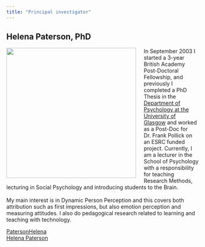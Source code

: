 ```yaml
---
title: "Principal investigator"
---
```



## <a id="helena"></a>Helena Paterson, PhD

<img src="images/HP.jpg" style="width:90mm; margin-right: 20px" align="left">

In September 2003 I started a 3-year British Academy Post-Doctoral Fellowship, and previously I completed a PhD Thesis in the [Department of Psychology at the University of Glasgow](https://www.gla.ac.uk/schools/psychology/) and worked as a Post-Doc for Dr. Frank Pollick on an ESRC funded project. Currently, I am a lecturer in the School of Psychology with a responsibility for teaching Research Methods, lecturing in Social Psychology and introducing students to the Brain. 
<br><br>
My main interest is in Dynamic Person Perception and this covers both attribution such as first impressions, but also emotion perception and measuring attitudes. I also do pedagogical research related to learning and teaching with technology. 

<i class="fa fa-twitter fa-lg"></i> [PatersonHelena](https://twitter.com/patersonhelena?lang=en)
<br>
<i class="fa fa-envelope"></i> <a href="mailto:helena.paterson@glasgow.ac.uk">Helena Paterson</a>

